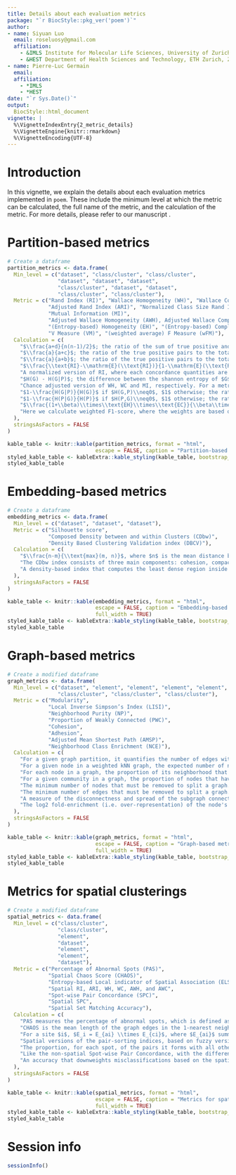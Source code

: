 ```yaml
---
title: Details about each evaluation metrics
package: "`r BiocStyle::pkg_ver('poem')`"
author: 
- name: Siyuan Luo
  email: roseluosy@gmail.com
  affiliation:
    - &IMLS Institute for Molecular Life Sciences, University of Zurich, Zurich, Switzerland
    - &HEST Department of Health Sciences and Technology, ETH Zurich, Zurich, Switzerland
- name: Pierre-Luc Germain
  email: 
  affiliation:
    - *IMLS
    - *HEST
date: "`r Sys.Date()`"
output:
  BiocStyle::html_document
vignette: |
  %\VignetteIndexEntry{2_metric_details}
  %\VignetteEngine{knitr::rmarkdown}
  %\VignetteEncoding{UTF-8}
---
```

<style type="text/css">
.smaller {
  font-size: 10px
}
</style>

# Introduction

In this vignette, we explain the details about each evaluation metrics implemented in `poem`. These include the minimum level at which the metric can be calculated, the full name of the metric, and the calculation of the metric. For more details, please refer to our manuscript \url{https://doi.org/10.1101/2024.11.28.625845}.

# Partition-based metrics

```r
# Create a dataframe
partition_metrics <- data.frame(
  Min_level = c("dataset", "class/cluster", "class/cluster",
                "dataset", "dataset", "dataset",
                "class/cluster", "dataset", "dataset",
                "class/cluster", "class/cluster"),
  Metric = c("Rand Index (RI)", "Wallace Homogeneity (WH)", "Wallace Completeness (WC)", 
             "Adjusted Rand Index (ARI)", "Normalized Class Size Rand Index (NCR)", 
             "Mutual Information (MI)", 
             "Adjusted Wallace Homogeneity (AWH), Adjusted Wallace Completeness (AWC), and Adjusted Mutual Information (AMI)", 
             "(Entropy-based) Homogeneity (EH)", "(Entropy-based) Completeness (EC)", 
             "V Measure (VM)", "(weighted average) F Measure (wFM)"),
  Calculation = c(
    "$\\frac{a+d}{n(n-1)/2}$; the ratio of the sum of true positive and true negative pairs to the total number of object pairs.",
    "$\\frac{a}{a+c}$; the ratio of the true positive pairs to the total number of object pairs that are in the same cluster in $P$.",
    "$\\frac{a}{a+b}$; the ratio of the true positive pairs to the total number of object pairs that are in the same classes in $G$.",
    "$\\frac{\\text{RI}-\\mathrm{E}(\\text{RI})}{1-\\mathrm{E}(\\text{RI})} = \\frac{2(ad-bc)}{(a+b)(b+d)+(a+c)(c+d)}$; adjusting RI by accounting for the expected similarity of all pairings due to chance using the Permutation Model for clusterings. ARI is the harmonic mean of AWH and AWC.",
    "A normalized version of RI, where each concordance quantities are divided by the maximum possible concordance values for their respective class.",
    "$H(G) - H(G|P)$; the difference between the shannon entropy of $G$ and the conditional entropy of $G$ given $P$.",
    "Chance adjusted version of WH, WC and MI, respectively. For a metric M, the chance adjusted version of it is $\\frac{\\text{M}-\\mathrm{E}(\\text{M})}{1-\\mathrm{E}(\\text{M})}$.",
    "$1-\\frac{H(G|P)}{H(G)}$ if $H(G,P)\\neq0$, $1$ otherwise; the ratio of MI to the individual entropy of $G$.",
    "$1-\\frac{H(P|G)}{H(P)}$ if $H(P,G)\\neq0$, $1$ otherwise; the ratio of MI to the individual entropy of $P$.",
    "$\\frac{(1+\\beta)\\times\\text{EH}\\times\\text{EC}}{\\beta\\times\\text{EH}+\\text{EC}}$; the harmonic mean between EH and EC. It is identical to normalized mutual information (NMI) when arithmetic mean is used for averaging in NMI calculation.",
    "Here we calculate weighted F1-score, where the weights are based on the sizes of classes."
  ),
  stringsAsFactors = FALSE
)
```


```r
kable_table <- knitr::kable(partition_metrics, format = "html", 
                            escape = FALSE, caption = "Partition-based metrics. The notation used is common throughout the table: consider comparing the predicted partition $P$ to the ground-truth partition $G$; $a$ is the number of pairs that are in the same group both in $P$ and $G$; $b$ is the number of pairs that are in the same class in $G$ but in different clusters in $P$; $c$ is the number of pairs that are in different classes in $G$ but in the same cluster in $P$; $d$ is the number of pairs that are in different groups both in $P$ and $G$; $n$ is the total number of objects; $E$ is the expectation operator; $H(⋅)$ is the Shannon entropy; $\beta$ is the ratio of weight attributed to homogeneity vs completeness; the expactation value of RI, WH, and WC is calculated when assuming a generalized hypergeometric model.")
styled_kable_table <- kableExtra::kable_styling(kable_table, bootstrap_options = c("striped", "hover"))
styled_kable_table
```


# Embedding-based metrics
```r
# Create a dataframe
embedding_metrics <- data.frame(
  Min_level = c("dataset", "dataset", "dataset"),
  Metric = c("Silhouette score", 
             "Composed Density between and within Clusters (CDbw)", 
             "Density Based Clustering Validation index (DBCV)"),
  Calculation = c(
    "$\\frac{n-m}{\\text{max}(m, n)}$, where $n$ is the mean distance between a sample and the nearest class that the sample is not a part of, and $m$ is the mean intra-class distance.",
    "The CDbw index consists of three main components: cohesion, compactness, and separation between clusters. It uses multiple representative points selected from each cluster to calculate intra-cluster density and between-cluster distances, reflecting the geometry of the clusters and capturing changes in intra-cluster density.",
    "A density-based index that computes the least dense region inside a cluster and the most dense region between the clusters, to measure the within and between cluster density connectedness of clusters."
  ),
  stringsAsFactors = FALSE
)
```

```r
kable_table <- knitr::kable(embedding_metrics, format = "html", 
                            escape = FALSE, caption = "Embedding-based metrics.",
                            full_width = TRUE)
styled_kable_table <- kableExtra::kable_styling(kable_table, bootstrap_options = c("striped", "hover"))
styled_kable_table
```

# Graph-based metrics

```r
# Create a modified dataframe
graph_metrics <- data.frame(
  Min_level = c("dataset", "element", "element", "element", "element", 
                "class/cluster", "class/cluster", "class/cluster"),
  Metric = c("Modularity", 
             "Local Inverse Simpson’s Index (LISI)", 
             "Neighborhood Purity (NP)", 
             "Proportion of Weakly Connected (PWC)", 
             "Cohesion", 
             "Adhesion", 
             "Adjusted Mean Shortest Path (AMSP)", 
             "Neighborhood Class Enrichment (NCE)"),
  Calculation = c(
    "For a given graph partition, it quantifies the number of edges within communities relative to what would be expected by random chance. $Q = \\frac{1}{2m} \\sum_{ij} \\left( A_{ij} - \\gamma \\frac{k_i k_j}{2m} \\right) \\delta(c_i, c_j)$, where $m$ is the number of edges, $A$ is the adjacency matrix of the graph, $k_i$ is the (weighted) degree of $i$, $\\gamma$ is the resolution parameter, and $\\delta(c_i, c_j)$ is $1$ if $i$ and $j$ are in the same community else $0$.",
    "For a given node in a weighted kNN graph, the expected number of nodes needed to be sampled before two nodes are drawn from the same classes within its neighborhood.",
    "For each node in a graph, the proportion of its neighborhood that is of the same class as it.",
    "For a given community in a graph, the proportion of nodes that have more connections to the outside of the community than the inside of the community.",
    "The minimum number of nodes that must be removed to split a graph.",
    "The minimum number of edges that must be removed to split a graph.",
    "A measure of the disconnectness and spread of the subgraph connecting elements of a given class. If the graph subclass is disconnected, the mean shortest path of each connected subgraph $m$ are summed. $\\frac{\\sum_{i} (1+m_i)}{\\sqrt{N}}$, where $m$ is the mean shortest path and $N$ is the number of nodes of the given class. Note that the normalization for size is only approximative, and only applicable for kNN graphs.",
    "The log2 fold-enrichment (i.e. over-representation) of the node's class among its nearest neighbors, over the expected given its relative abundance."
  ),
  stringsAsFactors = FALSE
)
```

```r
kable_table <- knitr::kable(graph_metrics, format = "html", 
                            escape = FALSE, caption = "Graph-based metrics.",
                            full_width = TRUE)
styled_kable_table <- kableExtra::kable_styling(kable_table, bootstrap_options = c("striped", "hover"))
styled_kable_table
```

# Metrics for spatial clusterings

```r
# Create a modified dataframe
spatial_metrics <- data.frame(
  Min_level = c("class/cluster", 
                "class/cluster", 
                "element", 
                "dataset", 
                "element", 
                "element", 
                "dataset"),
  Metric = c("Percentage of Abnormal Spots (PAS)", 
             "Spatial Chaos Score (CHAOS)", 
             "Entropy-based Local indicator of Spatial Association (ELSA)", 
             "Spatial RI, ARI, WH, WC, AWH, and AWC", 
             "Spot-wise Pair Concordance (SPC)", 
             "Spatial SPC", 
             "Spatial Set Matching Accuracy"),
  Calculation = c(
    "PAS measures the percentage of abnormal spots, which is defined as spots with a spatial domain label differing from more than half of its nearest neighbors.",
    "CHAOS is the mean length of the graph edges in the 1-nearest neighbor (1NN) graph for each domain averaged across domains.",
    "For a site $i$, $E_i = E_{ai} \\times E_{ci}$, where $E_{ai}$ summarizes the dissimilarity between site $i$ and the neighbouring sites, and $E_{ci}$ quantifies the diversity of the categories within the neighbourhood of site $i$.",
    "Spatial versions of the pair-sorting indices, based on fuzzy versions of the metrics. Specifically, we use the Normalized Degree of Concordance (NDC, see Hullermeier et al., 2012) and the Adjusted Concordance Index (ACI, see D'Errico et al., 2021) as fuzzy versions of RI and ARI respectively, and developed fuzzy versions of the other metrics using the same logic. In the spatial context, we first make a fuzzy version of the true labels based on the spatial neighborhood, and then track the maximum pair concordance between the predicted labels and either the hard or fuzzy ground truth.",
    "The proportion, for each spot, of the pairs it forms with all other spots that are concordant (i.e. in the same partition or not in both) across the clustering and ground truth. This value will be the same for all spots that share the same combination of cluster and class, and is especially useful for visualization. A variant of this can be computed that ignores negative pairs (i.e. that are discordant in both the clustering and ground truth). When negative pairs are included, the average of SPC equals to the Rand Index.",
    "Like the non-spatial Spot-wise Pair Concordance, with the difference that the clustering is evaluated against both a 'hard' and 'fuzzy' version of the ground truth, as for the computation of the Spatial versions of the pair-sorting indices.",
    "An accuracy that downweights misclassifications based on the spatial neighborhood. Instead of counting as zero in the accuracy computation, the misclassified node counts as the proportion of its spatial neighborhood that is of node's predicted class."
  ),
  stringsAsFactors = FALSE
)
```

```r
kable_table <- knitr::kable(spatial_metrics, format = "html", 
                            escape = FALSE, caption = "Metrics for spatial clusterings.",
                            full_width = TRUE)
styled_kable_table <- kableExtra::kable_styling(kable_table, bootstrap_options = c("striped", "hover"))
styled_kable_table
```

# Session info
```r
sessionInfo()
```